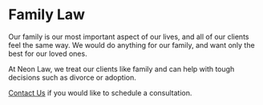 <Seo
title="Family Law"
description="At Neon Law, our family law practice encompasses extending the love we have for our family to you and yours."
/>

# Family Law

Our family is our most important aspect of our lives, and all of our clients
feel the same way. We would do anything for our family, and want only the
best for our loved ones.

At Neon Law, we treat our clients like family and can help with tough
decisions such as divorce or adoption.

[Contact Us](/contact) if you would like to schedule a consultation.
